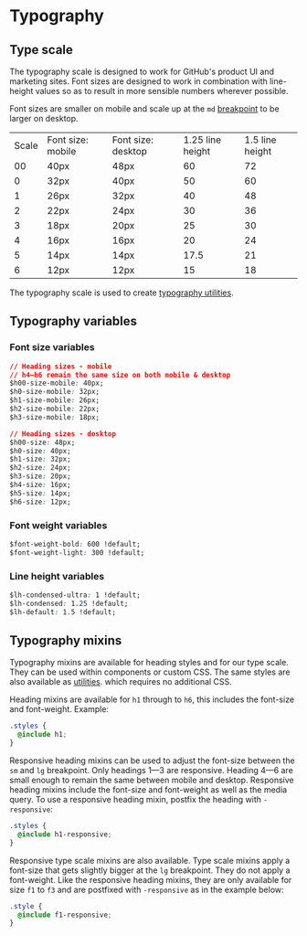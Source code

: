 # Typography

## Type scale

The typography scale is designed to work for GitHub's product UI and marketing sites. Font sizes are designed to work in combination with line-height values so as to result in more sensible numbers wherever possible.

Font sizes are smaller on mobile and scale up at the `md` [breakpoint](./breakpoints) to be larger on desktop.

<table>
  <tr>
    <td>Scale</td>
    <td>Font size: mobile</td>
    <td>Font size: desktop</td>
    <td>1.25 line height</td>
    <td>1.5 line height</td>
  </tr>
  <tr>
    <td>00</td>
    <td>40px</td>
    <td>48px</td>
    <td>60</td>
    <td>72</td>
  </tr>
  <tr>
    <td>0</td>
    <td>32px</td>
    <td>40px</td>
    <td>50</td>
    <td>60</td>
  </tr>
  <tr>
    <td>1</td>
    <td>26px</td>
    <td>32px</td>
    <td>40</td>
    <td>48</td>
  </tr>
  <tr>
    <td>2</td>
    <td>22px</td>
    <td>24px</td>
    <td>30</td>
    <td>36</td>
  </tr>
  <tr>
    <td>3</td>
    <td>18px</td>
    <td>20px</td>
    <td>25</td>
    <td>30</td>
  </tr>
  <tr>
    <td>4</td>
    <td>16px</td>
    <td>16px</td>
    <td>20</td>
    <td>24</td>
  </tr>
  <tr>
    <td>5</td>
    <td>14px</td>
    <td>14px</td>
    <td>17.5</td>
    <td>21</td>
  </tr>
  <tr>
    <td>6</td>
    <td>12px</td>
    <td>12px</td>
    <td>15</td>
    <td>18</td>
  </tr>
</table>

The typography scale is used to create [typography utilities](/utilities/typography).

## Typography variables

### Font size variables

```css
// Heading sizes - mobile
// h4—h6 remain the same size on both mobile & desktop
$h00-size-mobile: 40px;
$h0-size-mobile: 32px;
$h1-size-mobile: 26px;
$h2-size-mobile: 22px;
$h3-size-mobile: 18px;

// Heading sizes - desktop
$h00-size: 48px;
$h0-size: 40px;
$h1-size: 32px;
$h2-size: 24px;
$h3-size: 20px;
$h4-size: 16px;
$h5-size: 14px;
$h6-size: 12px;
```

### Font weight variables

```css
$font-weight-bold: 600 !default;
$font-weight-light: 300 !default;
```

### Line height variables

```css
$lh-condensed-ultra: 1 !default;
$lh-condensed: 1.25 !default;
$lh-default: 1.5 !default;
```

## Typography mixins

Typography mixins are available for heading styles and for our type scale. They can be used within components or custom CSS. The same styles are also available as [utilities](/utilities/typography#heading-utilities). which requires no additional CSS.

Heading mixins are available for `h1` through to `h6`, this includes the font-size and font-weight. Example:

```css
.styles {
  @include h1;
}
```

Responsive heading mixins can be used to adjust the font-size between the `sm` and `lg` breakpoint. Only headings 1—3 are responsive. Heading 4—6 are small enough to remain the same between mobile and desktop. Responsive heading mixins include the font-size and font-weight as well as the media query. To use a responsive heading mixin, postfix the heading with `-responsive`:

```css
.styles {
  @include h1-responsive;
}
```

Responsive type scale mixins are also available. Type scale mixins apply a font-size that gets slightly bigger at the `lg` breakpoint. They do not apply a font-weight. Like the responsive heading mixins, they are only available for size `f1` to `f3` and are postfixed with `-responsive` as in the example below:

```css
.style {
  @include f1-responsive;
}
```
